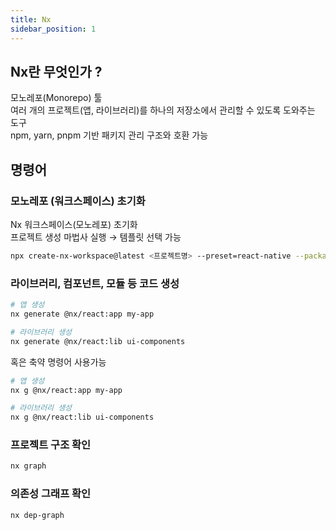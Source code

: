 ```yaml
---
title: Nx
sidebar_position: 1
---
```


## Nx란 무엇인가 ?

모노레포(Monorepo) 툴<br/>
여러 개의 프로젝트(앱, 라이브러리)를 하나의 저장소에서 관리할 수 있도록 도와주는 도구<br/>
npm, yarn, pnpm 기반 패키지 관리 구조와 호환 가능

## 명령어

### 모노레포 (워크스페이스) 초기화
Nx 워크스페이스(모노레포) 초기화<br/>
프로젝트 생성 마법사 실행 → 템플릿 선택 가능
```bash
npx create-nx-workspace@latest <프로젝트명> --preset=react-native --packageManager=yarn --appName=mobile
```

### 라이브러리, 컴포넌트, 모듈 등 코드 생성

```bash
# 앱 생성
nx generate @nx/react:app my-app

# 라이브러리 생성
nx generate @nx/react:lib ui-components
```

혹은 축약 명령어 사용가능

```bash
# 앱 생성
nx g @nx/react:app my-app

# 라이브러리 생성
nx g @nx/react:lib ui-components
```

### 프로젝트 구조 확인
```bash
nx graph
```

### 의존성 그래프 확인
```bash
nx dep-graph
```